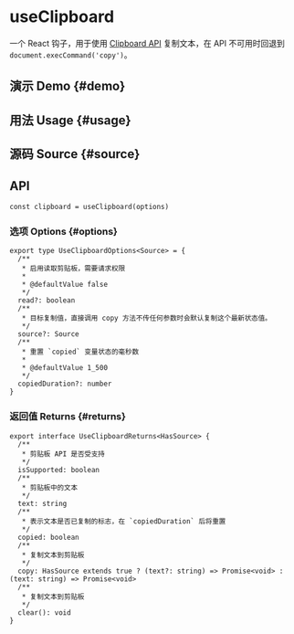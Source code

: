 # useClipboard


<HooksType category={frontmatter.category} isSupported />

一个 React 钩子，用于使用 [Clipboard API](https://developer.mozilla.org/zh-CN/docs/Web/API/Clipboard_API) 复制文本，在 API 不可用时回退到 `document.execCommand('copy')`。

## 演示 Demo \{#demo}


<App />

## 用法 Usage \{#usage}



## 源码 Source \{#source}


<Source />

## API

```tsx
const clipboard = useClipboard(options)
```

### 选项 Options \{#options}

```tsx
export type UseClipboardOptions<Source> = {
  /**
   * 启用读取剪贴板，需要请求权限
   *
   * @defaultValue false
   */
  read?: boolean
  /**
   * 目标复制值，直接调用 copy 方法不传任何参数时会默认复制这个最新状态值。
   */
  source?: Source
  /**
   * 重置 `copied` 变量状态的毫秒数
   *
   * @defaultValue 1_500
   */
  copiedDuration?: number
}
```

### 返回值 Returns \{#returns}

```tsx
export interface UseClipboardReturns<HasSource> {
  /**
   * 剪贴板 API 是否受支持
   */
  isSupported: boolean
  /**
   * 剪贴板中的文本
   */
  text: string
  /**
   * 表示文本是否已复制的标志，在 `copiedDuration` 后将重置
   */
  copied: boolean
  /**
   * 复制文本到剪贴板
   */
  copy: HasSource extends true ? (text?: string) => Promise<void> : (text: string) => Promise<void>
  /**
   * 复制文本到剪贴板
   */
  clear(): void
}
```
